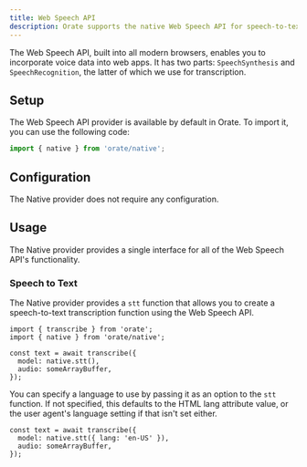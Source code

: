 ```yaml
---
title: Web Speech API
description: Orate supports the native Web Speech API for speech-to-text.
---
```



The Web Speech API, built into all modern browsers, enables you to incorporate voice data into web apps. It has two parts: `SpeechSynthesis` and `SpeechRecognition`, the latter of which we use for transcription.

## Setup

The Web Speech API provider is available by default in Orate. To import it, you can use the following code:

```ts
import { native } from 'orate/native';
```

## Configuration

The Native provider does not require any configuration.

## Usage

The Native provider provides a single interface for all of the Web Speech API's functionality.

### Speech to Text

The Native provider provides a `stt` function that allows you to create a speech-to-text transcription function using the Web Speech API.

```tsx
import { transcribe } from 'orate';
import { native } from 'orate/native';

const text = await transcribe({
  model: native.stt(),
  audio: someArrayBuffer,
});
```

You can specify a language to use by passing it as an option to the `stt` function. If not specified, this defaults to the HTML lang attribute value, or the user agent's language setting if that isn't set either.

```tsx
const text = await transcribe({
  model: native.stt({ lang: 'en-US' }),
  audio: someArrayBuffer,
});
```
